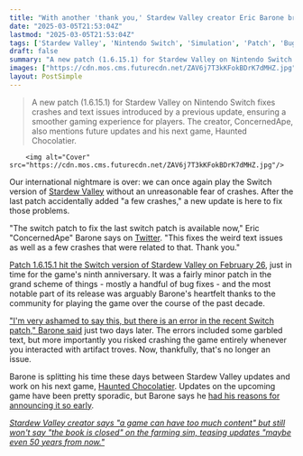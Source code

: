 ```yaml
---
title: "With another 'thank you,' Stardew Valley creator Eric Barone brings an update arc to a close with 'the Switch patch to fix the last Switch patch'"
date: "2025-03-05T21:53:04Z"
lastmod: "2025-03-05T21:53:04Z"
tags: ['Stardew Valley', 'Nintendo Switch', 'Simulation', 'Patch', 'Bug Fix']
draft: false
summary: "A new patch (1.6.15.1) for Stardew Valley on Nintendo Switch fixes crashes and text issues introduced by a previous update, ensuring a smoother gaming experience for players.  The creator, ConcernedApe, also mentions future updates and his next game, Haunted Chocolatier."
images: ["https://cdn.mos.cms.futurecdn.net/ZAV6j7T3kKFokBDrK7dMHZ.jpg"]
layout: PostSimple
---
```

> A new patch (1.6.15.1) for Stardew Valley on Nintendo Switch fixes crashes and text issues introduced by a previous update, ensuring a smoother gaming experience for players.  The creator, ConcernedApe, also mentions future updates and his next game, Haunted Chocolatier.


        <img alt="Cover" src="https://cdn.mos.cms.futurecdn.net/ZAV6j7T3kKFokBDrK7dMHZ.jpg"/>
        
Our international nightmare is over: we can once again play the Switch version of [Stardew Valley](https://www.gamesradar.com/stardew-valley-guide/) without an unreasonable fear of crashes. After the last patch accidentally added "a few crashes," a new update is here to fix those problems.

"The switch patch to fix the last switch patch is available now," Eric "ConcernedApe" Barone says on [Twitter](https://x.com/ConcernedApe/status/1897356752708079743). "This fixes the weird text issues as well as a few crashes that were related to that. Thank you."

[Patch 1.6.15.1 hit the Switch version of Stardew Valley on February 26](https://www.gamesradar.com/games/simulation/after-almost-10-years-of-stardew-valley-concernedape-says-thank-you-for-playing-and-releases-new-patch-on-the-nintendo-switch-i-appreciate-everyone-who-enjoys-the-game/), just in time for the game's ninth anniversary. It was a fairly minor patch in the grand scheme of things - mostly a handful of bug fixes - and the most notable part of its release was arguably Barone's heartfelt thanks to the community for playing the game over the course of the past decade.

["I'm very ashamed to say this, but there is an error in the recent Switch patch," Barone said](https://www.gamesradar.com/games/simulation/stardew-valleys-new-nintendo-switch-patch-accidentally-shipped-with-some-big-errors-eric-barone-warns-folks-to-avoid-certain-areas-im-very-ashamed-to-say-this/) just two days later. The errors included some garbled text, but more importantly you risked crashing the game entirely whenever you interacted with artifact troves. Now, thankfully, that's no longer an issue.

Barone is splitting his time these days between Stardew Valley updates and work on his next game, [Haunted Chocolatier](https://www.gamesradar.com/haunted-chocolatier-guide/). Updates on the upcoming game have been pretty sporadic, but Barone says he [had his reasons for announcing it so early](https://www.gamesradar.com/games/simulation/stardew-valley-creator-says-he-had-his-reasons-to-announce-haunted-chocolatier-so-early-and-if-i-dont-post-for-a-while-it-doesnt-mean-i-have-abandoned-the-game/).

[<em>Stardew Valley creator says "a game can have too much content" but still won't say "the book is closed" on the farming sim, teasing updates "maybe even 50 years from now."</em>](https://www.gamesradar.com/games/simulation/stardew-valley-creator-says-a-game-can-have-too-much-content-but-still-wont-say-the-book-is-closed-on-the-farming-sim-teasing-updates-maybe-even-50-years-from-now/)
        